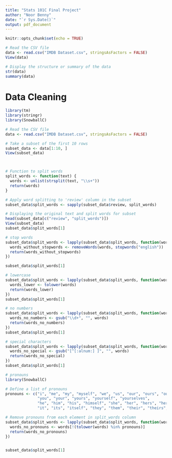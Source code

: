 ---
title: "Stats 101C Final Project"
author: "Noor Benny"
date: "`r Sys.Date()`"
output: pdf_document
---

```{r setup, include=FALSE}
knitr::opts_chunk$set(echo = TRUE)
```

```{r}
# Read the CSV file
data <- read.csv("IMDB Dataset.csv", stringsAsFactors = FALSE) 
View(data)

# Display the structure or summary of the data
str(data)
summary(data)

```

# Data Cleaning 
```{r}
library(tm)
library(stringr)
library(SnowballC)

# Read the CSV file
data <- read.csv("IMDB Dataset.csv", stringsAsFactors = FALSE)

# Take a subset of the first 10 rows
subset_data <- data[1:10, ] 
View(subset_data) 



# Function to split words
split_words <- function(text) {
  words <- unlist(strsplit(text, "\\s+"))
  return(words)
}

# Apply word splitting to 'review' column in the subset
subset_data$split_words <- sapply(subset_data$review, split_words)

# Displaying the original text and split words for subset
head(subset_data[c("review", "split_words")]) 
View(subset_data)
subset_data$split_words[1]
```

```{r}
# stop words 
subset_data$split_words <- lapply(subset_data$split_words, function(words) {
  words_without_stopwords <- removeWords(words, stopwords("english"))
  return(words_without_stopwords)
})

subset_data$split_words[1] 

# lowercase 
subset_data$split_words <- lapply(subset_data$split_words, function(words) {
  words_lower <- tolower(words)
  return(words_lower)
})
subset_data$split_words[1] 

# no numbers 
subset_data$split_words <- lapply(subset_data$split_words, function(words) {
  words_no_numbers <- gsub("\\d+", "", words)
  return(words_no_numbers)
})
subset_data$split_words[1] 

# special characters 
subset_data$split_words <- lapply(subset_data$split_words, function(words) {
  words_no_special <- gsub("[^[:alnum:] ]", "", words)
  return(words_no_special)
})
subset_data$split_words[1] 

# pronouns 
library(SnowballC)

# Define a list of pronouns
pronouns <- c("i", "me", "my", "myself", "we", "us", "our", "ours", "ourselves", 
              "you", "your", "yours", "yourself", "yourselves", 
              "he", "him", "his", "himself", "she", "her", "hers", "herself",
              "it", "its", "itself", "they", "them", "their", "theirs", "themselves")

# Remove pronouns from each element in split_words column
subset_data$split_words <- lapply(subset_data$split_words, function(words) {
  words_no_pronouns <- words[!(tolower(words) %in% pronouns)]
  return(words_no_pronouns)
})


subset_data$split_words[1] 

```


